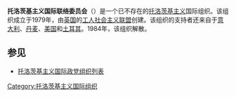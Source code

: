 '''托洛茨基主义国际联络委员会'''（{{lang-en|Trotskyist International Liaison Committee}}）是一个已不存在的[[托洛茨基主义|托洛茨基主义]]国际组织。该组织成立于1979年，由[[英国|英国]]的[[工人社会主义联盟|工人社会主义联盟]]创建。该组织的支持者还来自于[[意大利|意大利]]、[[丹麦|丹麦]]、[[美国|美国]]和[[土耳其|土耳其]]。1984年，该组织解散。

== 参见 ==
* [[托洛茨基主义国际政党组织列表|托洛茨基主义国际政党组织列表]]

[[Category:托洛茨基主义国际组织|Category:托洛茨基主义国际组织]]